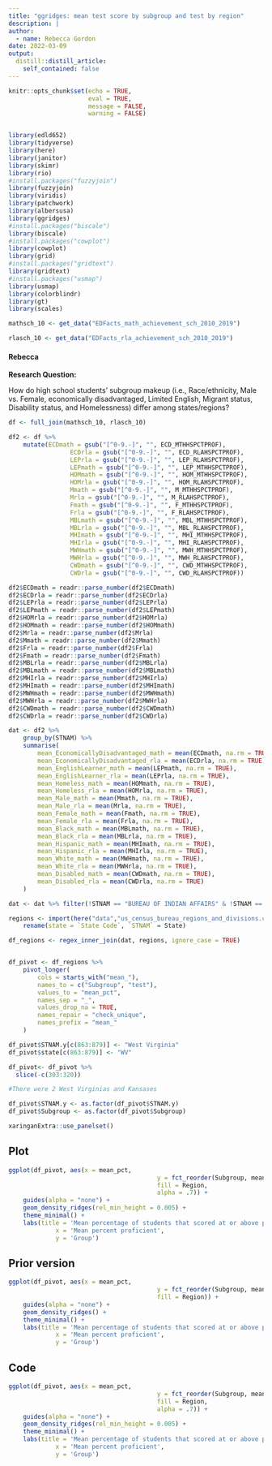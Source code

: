 ```yaml
---
title: "ggridges: mean test score by subgroup and test by region"
description: |
author:
  - name: Rebecca Gordon
date: 2022-03-09
output:
  distill::distill_article:
    self_contained: false
---
```



```r
knitr::opts_chunk$set(echo = TRUE,
                      eval = TRUE,
                      message = FALSE,
                      warning = FALSE)


library(edld652)
library(tidyverse)
library(here)
library(janitor)
library(skimr)
library(rio)
#install.packages("fuzzyjoin")
library(fuzzyjoin)
library(viridis)
library(patchwork)
library(albersusa)
library(ggridges)
#install.packages("biscale")
library(biscale)
#install.packages("cowplot")
library(cowplot)
library(grid)
#install.packages("gridtext")
library(gridtext)
#install.packages("usmap")
library(usmap)
library(colorblindr)
library(gt)
library(scales)
```

```r

mathsch_10 <- get_data("EDFacts_math_achievement_sch_2010_2019")

rlasch_10 <- get_data("EDFacts_rla_achievement_sch_2010_2019")
```


#### Rebecca
**Research Question:** 

How do high school students’ subgroup makeup (i.e., Race/ethnicity, Male vs. Female, economically disadvantaged, Limited English, Migrant status, Disability status, and Homelessness) differ among states/regions? 


```r

df <- full_join(mathsch_10, rlasch_10) 

df2 <- df %>% 
	mutate(ECDmath = gsub("[^0-9.-]", "", ECD_MTHHSPCTPROF),
				 ECDrla = gsub("[^0-9.-]", "", ECD_RLAHSPCTPROF),
				 LEPrla = gsub("[^0-9.-]", "", LEP_RLAHSPCTPROF),
				 LEPmath = gsub("[^0-9.-]", "", LEP_MTHHSPCTPROF),
				 HOMmath = gsub("[^0-9.-]", "", HOM_MTHHSPCTPROF),
				 HOMrla = gsub("[^0-9.-]", "", HOM_RLAHSPCTPROF),
				 Mmath = gsub("[^0-9.-]", "", M_MTHHSPCTPROF),
				 Mrla = gsub("[^0-9.-]", "", M_RLAHSPCTPROF),
				 Fmath = gsub("[^0-9.-]", "", F_MTHHSPCTPROF),
				 Frla = gsub("[^0-9.-]", "", F_RLAHSPCTPROF),
				 MBLmath = gsub("[^0-9.-]", "", MBL_MTHHSPCTPROF),
				 MBLrla = gsub("[^0-9.-]", "", MBL_RLAHSPCTPROF),
				 MHImath = gsub("[^0-9.-]", "", MHI_MTHHSPCTPROF),
				 MHIrla = gsub("[^0-9.-]", "", MHI_RLAHSPCTPROF),
				 MWHmath = gsub("[^0-9.-]", "", MWH_MTHHSPCTPROF),
				 MWHrla = gsub("[^0-9.-]", "", MWH_RLAHSPCTPROF),
				 CWDmath = gsub("[^0-9.-]", "", CWD_MTHHSPCTPROF),
				 CWDrla = gsub("[^0-9.-]", "", CWD_RLAHSPCTPROF))

df2$ECDmath = readr::parse_number(df2$ECDmath) 
df2$ECDrla = readr::parse_number(df2$ECDrla) 
df2$LEPrla = readr::parse_number(df2$LEPrla) 
df2$LEPmath = readr::parse_number(df2$LEPmath) 
df2$HOMrla = readr::parse_number(df2$HOMrla) 
df2$HOMmath = readr::parse_number(df2$HOMmath) 
df2$Mrla = readr::parse_number(df2$Mrla) 
df2$Mmath = readr::parse_number(df2$Mmath) 
df2$Frla = readr::parse_number(df2$Frla) 
df2$Fmath = readr::parse_number(df2$Fmath) 
df2$MBLrla = readr::parse_number(df2$MBLrla) 
df2$MBLmath = readr::parse_number(df2$MBLmath) 
df2$MHIrla = readr::parse_number(df2$MHIrla) 
df2$MHImath = readr::parse_number(df2$MHImath) 
df2$MWHmath = readr::parse_number(df2$MWHmath) 
df2$MWHrla = readr::parse_number(df2$MWHrla) 
df2$CWDmath = readr::parse_number(df2$CWDmath) 
df2$CWDrla = readr::parse_number(df2$CWDrla) 

dat <- df2 %>% 
	group_by(STNAM) %>% 
	summarise(
		mean_EconomicallyDisadvantaged_math = mean(ECDmath, na.rm = TRUE),
		mean_EconomicallyDisadvantaged_rla = mean(ECDrla, na.rm = TRUE),
		mean_EnglishLearner_math = mean(LEPmath, na.rm = TRUE),
		mean_EnglishLearner_rla = mean(LEPrla, na.rm = TRUE),
		mean_Homeless_math = mean(HOMmath, na.rm = TRUE),
		mean_Homeless_rla = mean(HOMrla, na.rm = TRUE),
		mean_Male_math = mean(Mmath, na.rm = TRUE),
		mean_Male_rla = mean(Mrla, na.rm = TRUE),
		mean_Female_math = mean(Fmath, na.rm = TRUE),
		mean_Female_rla = mean(Frla, na.rm = TRUE),
		mean_Black_math = mean(MBLmath, na.rm = TRUE),
		mean_Black_rla = mean(MBLrla, na.rm = TRUE),
		mean_Hispanic_math = mean(MHImath, na.rm = TRUE),
		mean_Hispanic_rla = mean(MHIrla, na.rm = TRUE),
		mean_White_math = mean(MWHmath, na.rm = TRUE),
		mean_White_rla = mean(MWHrla, na.rm = TRUE),
		mean_Disabled_math = mean(CWDmath, na.rm = TRUE),
		mean_Disabled_rla = mean(CWDrla, na.rm = TRUE)
	) 

dat <- dat %>% filter(!STNAM == "BUREAU OF INDIAN AFFAIRS" & !STNAM == "stnam" & !STNAM == "PUERTO RICO") 

regions <- import(here("data","us_census_bureau_regions_and_divisions.csv")) %>%
	rename(state = `State Code`, `STNAM` = State)

df_regions <- regex_inner_join(dat, regions, ignore_case = TRUE)


df_pivot <- df_regions %>% 
	pivot_longer(
		cols = starts_with("mean_"),
		names_to = c("Subgroup", "test"),
		values_to = "mean_pct",
		names_sep = "_",
		values_drop_na = TRUE,
		names_repair = "check_unique",
		names_prefix = "mean_"
	) 

df_pivot$STNAM.y[c(863:879)] <- "West Virginia"
df_pivot$state[c(863:879)] <- "WV"

df_pivot<- df_pivot %>% 
  slice(-c(303:320))

#There were 2 West Virginias and Kansases

df_pivot$STNAM.y <- as.factor(df_pivot$STNAM.y)
df_pivot$Subgroup <- as.factor(df_pivot$Subgroup)

```
```r
xaringanExtra::use_panelset()
```
::::: {.panelset}
::: {.panel}
## Plot {.panel-name}
```r
ggplot(df_pivot, aes(x = mean_pct, 
										 y = fct_reorder(Subgroup, mean_pct), 
										 fill = Region,
										 alpha = .7)) +
	guides(alpha = "none") +
	geom_density_ridges(rel_min_height = 0.005) +
	theme_minimal() +
	labs(title = 'Mean percentage of students that scored at or above proficient in Math and Reading',
			 x = 'Mean percent proficient',
			 y = 'Group') 
```
:::
::: {.panel}
## Prior version {.panel-name}
```r
ggplot(df_pivot, aes(x = mean_pct, 
										 y = fct_reorder(Subgroup, mean_pct), 
										 fill = Region)) +
	guides(alpha = "none") +
	geom_density_ridges() +
	theme_minimal() +
	labs(title = 'Mean percentage of students that scored at or above proficient in Math and Reading',
			 x = 'Mean percent proficient',
			 y = 'Group') 
```
:::
::: {.panel}
## Code {.panel-name}
```r
ggplot(df_pivot, aes(x = mean_pct, 
										 y = fct_reorder(Subgroup, mean_pct), 
										 fill = Region,
										 alpha = .7)) +
	guides(alpha = "none") +
	geom_density_ridges(rel_min_height = 0.005) +
	theme_minimal() +
	labs(title = 'Mean percentage of students that scored at or above proficient in Math and Reading',
			 x = 'Mean percent proficient',
			 y = 'Group') 
```
:::
::: 